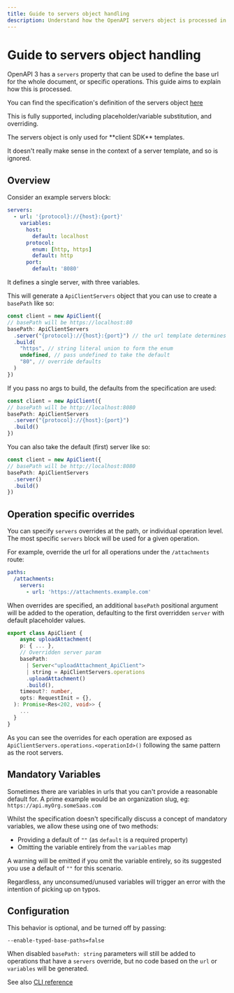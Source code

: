 ```yaml
---
title: Guide to servers object handling
description: Understand how the OpenAPI servers object is processed in client SDK templates, including variable substitution, overrides, and typed base paths for flexible API endpoint configuration.
---
```



# Guide to servers object handling

OpenAPI 3 has a `servers` property that can be used to define the base url for the whole document, or
specific operations. This guide aims to explain how this is processed.

You can find the specification's definition of the servers object [here](https://github.com/OAI/OpenAPI-Specification/blob/main/versions/3.1.1.md#server-object)

This is fully supported, including placeholder/variable substitution, and overriding.

<Callout emoji="💡">
  The servers object is only used for **client SDK** templates.

  It doesn't really make sense in the context of a server template, and so is ignored.
</Callout>


## Overview

Consider an example servers block:
```yaml
servers:
  - url: '{protocol}://{host}:{port}'
    variables:
      host:
        default: localhost
      protocol:
        enum: [http, https]
        default: http
      port:
        default: '8080'
```

It defines a single server, with three variables.

This will generate a `ApiClientServers` object that you can use to create a `basePath` like so:
```typescript
const client = new ApiClient({
// basePath will be https://localhost:80
basePath: ApiClientServers
  .server("{protocol}://{host}:{port}") // the url template determines the build function
  .build(
    "https", // string literal union to form the enum
    undefined, // pass undefined to take the default
    "80", // override defaults
  )
})
```

If you pass no args to build, the defaults from the specification are used:
```typescript
const client = new ApiClient({
// basePath will be http://localhost:8080
basePath: ApiClientServers
  .server("{protocol}://{host}:{port}")
  .build()
})
```

You can also take the default (first) server like so:
```typescript
const client = new ApiClient({
// basePath will be http://localhost:8080
basePath: ApiClientServers
  .server()
  .build()
})
```

## Operation specific overrides

You can specify `servers` overrides at the path, or individual operation level. The most specific `servers` block
will be used for a given operation.

For example, override the url for all operations under the `/attachments` route:
```yaml
paths:
  /attachments:
    servers:
      - url: 'https://attachments.example.com'
```

When overrides are specified, an additional `basePath` positional argument will be added to the operation, defaulting
to the first overridden `server` with default placeholder values.

```typescript
export class ApiClient {
    async uploadAttachment(
    p: { ... },
    // Overridden server param
    basePath:
      | Server<"uploadAttachment_ApiClient">
      | string = ApiClientServers.operations
      .uploadAttachment()
      .build(),
    timeout?: number,
    opts: RequestInit = {},
  ): Promise<Res<202, void>> {
    ...
  }
}
```

As you can see the overrides for each operation are exposed as `ApiClientServers.operations.<operationId>()` following
the same pattern as the root servers.

## Mandatory Variables
Sometimes there are variables in urls that you can't provide a reasonable default for. A prime example would be
an organization slug, eg: `https://api.myOrg.someSaas.com`

Whilst the specification doesn't specifically discuss a concept of mandatory variables, we allow these using one
of two methods:
- Providing a default of `""` (as `default` is a required property)
- Omitting the variable entirely from the `variables` map

A warning will be emitted if you omit the variable entirely, so its suggested you use a default of `""` for
this scenario.

Regardless, any unconsumed/unused variables will trigger an error with the intention of picking up on typos.

## Configuration
This behavior is optional, and be turned off by passing:
```
--enable-typed-base-paths=false
```

When disabled `basePath: string` parameters will still be added to operations that have a `servers` override, but
no code based on the `url` or `variables` will be generated.

See also [CLI reference](/reference/cli-options#--enable-typed-base-paths-client-sdks-only)
